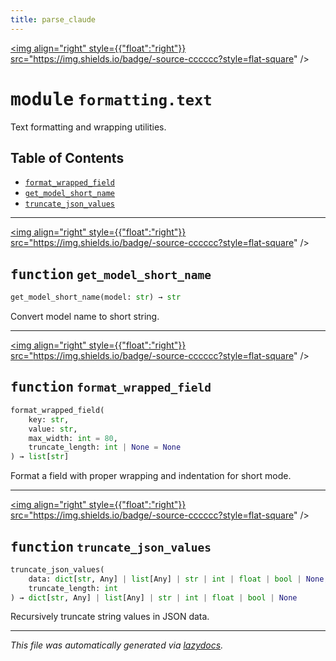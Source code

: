 ```yaml
---
title: parse_claude
---
```


<a href="https://github.com/drothermel/%24%7BREPO%7D/blob/main/src/parse_claude/formatting/text.py"><img align="right" style={{"float":"right"}} src="https://img.shields.io/badge/-source-cccccc?style=flat-square" /></a>

# <kbd>module</kbd> `formatting.text`
Text formatting and wrapping utilities.


## Table of Contents
- [`format_wrapped_field`](./parse_claude.formatting.text#function-format-wrapped-field)
- [`get_model_short_name`](./parse_claude.formatting.text#function-get-model-short-name)
- [`truncate_json_values`](./parse_claude.formatting.text#function-truncate-json-values)



---

<a href="https://github.com/drothermel/%24%7BREPO%7D/blob/main/src/parse_claude/formatting/text.py#L10"><img align="right" style={{"float":"right"}} src="https://img.shields.io/badge/-source-cccccc?style=flat-square" /></a>

## <kbd>function</kbd> `get_model_short_name`

```python
get_model_short_name(model: str) → str
```

Convert model name to short string.



---

<a href="https://github.com/drothermel/%24%7BREPO%7D/blob/main/src/parse_claude/formatting/text.py#L33"><img align="right" style={{"float":"right"}} src="https://img.shields.io/badge/-source-cccccc?style=flat-square" /></a>

## <kbd>function</kbd> `format_wrapped_field`

```python
format_wrapped_field(
    key: str,
    value: str,
    max_width: int = 80,
    truncate_length: int | None = None
) → list[str]
```

Format a field with proper wrapping and indentation for short mode.



---

<a href="https://github.com/drothermel/%24%7BREPO%7D/blob/main/src/parse_claude/formatting/text.py#L74"><img align="right" style={{"float":"right"}} src="https://img.shields.io/badge/-source-cccccc?style=flat-square" /></a>

## <kbd>function</kbd> `truncate_json_values`

```python
truncate_json_values(
    data: dict[str, Any] | list[Any] | str | int | float | bool | None,
    truncate_length: int
) → dict[str, Any] | list[Any] | str | int | float | bool | None
```

Recursively truncate string values in JSON data.





---

_This file was automatically generated via [lazydocs](https://github.com/ml-tooling/lazydocs)._
